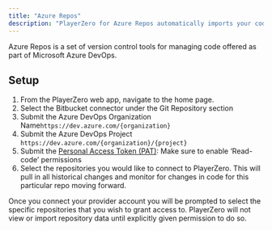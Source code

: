 ```yaml
---
title: "Azure Repos"
description: "PlayerZero for Azure Repos automatically imports your codebase into PlayerZero, providing automatic risk analysis, release monitoring, and other AI enabled features."
---
```


Azure Repos is a set of version control tools for managing code offered as part of Microsoft Azure DevOps.

<Snippet file="code-connector.mdx" />

## Setup
1. From the PlayerZero web app, navigate to the home page.
2. Select the Bitbucket connector under the Git Repository section
3. Submit the Azure DevOps Organization Name`https://dev.azure.com/{organization}`
4. Submit the Azure DevOps Project `https://dev.azure.com/{organization}/{project}`
5. Submit the [Personal Access Token (PAT)](https://learn.microsoft.com/en-us/azure/devops/organizations/accounts/use-personal-access-tokens-to-authenticate?view=azure-devops&tabs=Windows): Make sure to enable ‘Read-code’ permissions
6. Select the repositories you would like to connect to PlayerZero. This will pull in all historical changes and monitor for changes in code for this particular repo moving forward.

<Note>
    Once you connect your provider account you will be prompted to select the specific repositories that you wish to grant access to.
    PlayerZero will not view or import repository data until explicitly given permission to do so.
</Note>
